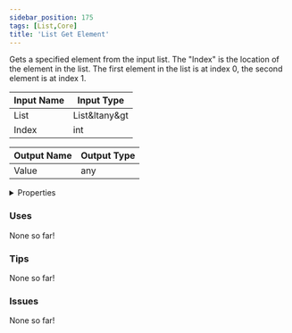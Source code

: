 ```yaml
---
sidebar_position: 175
tags: [List,Core]
title: 'List Get Element'
---
```


Gets a specified element from the input list. The "Index" is the location of the element in the list. The first element in the list is at index 0, the second element is at index 1.




<EsbSvg />

| Input Name | Input Type |
|-----------|-----------|
| List | List&ltany&gt |
| Index | int |

| Output Name | Output Type |
|-----------|-----------|
| Value | any |


<details>
  <summary>Properties</summary>
  <div>
    <div>
    <table>
      <thead>
        <tr>
          <th>Is beta required?</th>
          <th>❌</th>
        </tr>
        <tr>
          <th>Is this chip a trolling risk?</th>
          <th>❌</th>
        </tr>
        <tr>
          <th>Is this chip a role assignment risk?</th>
          <th>❌</th>
        </tr>
        <tr>
          <th>Chip UUID</th>
          <th>e8c5082f-0a75-4025-9679-293bc8d72989</th>
        </tr>
      </thead>
    </table>
    </div>
  </div>
</details>

### Uses

None so far!

### Tips

None so far!

### Issues

None so far!